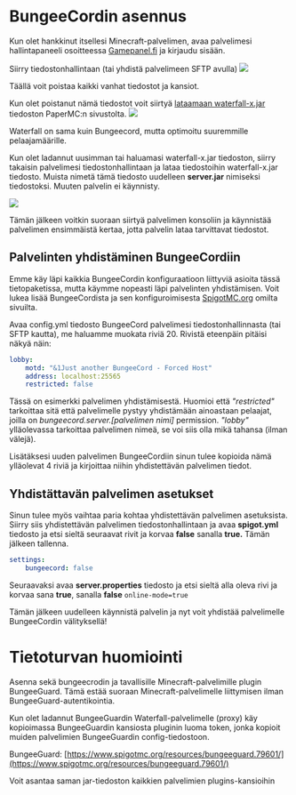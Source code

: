 # BungeeCordin asennus

Kun olet hankkinut itsellesi Minecraft-palvelimen, avaa palvelimesi
hallintapaneeli osoitteessa [Gamepanel.fi](https://gamepanel.fi/) ja kirjaudu
sisään.

Siirry tiedostonhallintaan (tai yhdistä palvelimeen SFTP avulla)
![](https://docs.bittivirta.fi/assets/docs/img/crisp/13filemanager_xma422.webp)

Täällä voit poistaa kaikki vanhat tiedostot ja kansiot.

Kun olet poistanut nämä tiedostot voit siirtyä
[lataamaan waterfall-x.jar](https://papermc.io/downloads#Waterfall) tiedoston
PaperMC:n sivustolta.
![](https://docs.bittivirta.fi/assets/docs/img/crisp/14waterfall-download_1lsqpwd.webp)

Waterfall on sama kuin Bungeecord, mutta optimoitu suuremmille pelaajamäärille.

Kun olet ladannut uusimman tai haluamasi waterfall-x.jar tiedoston, siirry
takaisin palvelimesi tiedostonhallintaan ja lataa tiedostoihin waterfall-x.jar
tiedosto. Muista nimetä tämä tiedosto uudelleen **server.jar** nimiseksi
tiedostoksi. Muuten palvelin ei käynnisty.

![](https://docs.bittivirta.fi/assets/docs/img/crisp/15upload_jl5854.webp)

Tämän jälkeen voitkin suoraan siirtyä palvelimen konsoliin ja käynnistää
palvelimen ensimmäistä kertaa, jotta palvelin lataa tarvittavat tiedostot.

## Palvelinten yhdistäminen BungeeCordiin

Emme käy läpi kaikkia BungeeCordin konfiguraatioon liittyviä asioita tässä
tietopaketissa, mutta käymme nopeasti läpi palvelinten yhdistämisen. Voit lukea
lisää BungeeCordista ja sen konfiguroimisesta
[SpigotMC.org](https://www.spigotmc.org/wiki/bungeecord-configuration-guide/)
omilta sivuilta.

Avaa config.yml tiedosto BungeeCord palvelimesi tiedostonhallinnasta (tai SFTP
kautta), me haluamme muokata riviä 20. Rivistä eteenpäin pitäisi näkyä näin:

```yaml
lobby:
    motd: "&1Just another BungeeCord - Forced Host"
    address: localhost:25565
    restricted: false
```

Tässä on esimerkki palvelimen yhdistämisestä. Huomioi että _"restricted"_
tarkoittaa sitä että palvelimelle pystyy yhdistämään ainoastaan pelaajat, joilla
on _bungeecord.server.[palvelimen nimi]_ permission. _"lobby"_ ylläolevassa
tarkoittaa palvelimen nimeä, se voi siis olla mikä tahansa (ilman välejä).

Lisätäksesi uuden palvelimen BungeeCordiin sinun tulee kopioida nämä ylläolevat
4 riviä ja kirjoittaa niihin yhdistettävän palvelimen tiedot.

## Yhdistättavän palvelimen asetukset

Sinun tulee myös vaihtaa paria kohtaa yhdistettävän palvelimen asetuksista.
Siirry siis yhdistettävän palvelimen tiedostonhallintaan ja avaa **spigot.yml**
tiedosto ja etsi sieltä seuraavat rivit ja korvaa **false** sanalla **true.**
Tämän jälkeen tallenna.

```yaml
settings:
    bungeecord: false
```

Seuraavaksi avaa **server.properties** tiedosto ja etsi sieltä alla oleva rivi
ja korvaa sana **true**, sanalla **false** `online-mode=true`

Tämän jälkeen uudelleen käynnistä palvelin ja nyt voit yhdistää palvelimelle
BungeeCordin välityksellä!

# Tietoturvan huomiointi

Asenna sekä bungeecrodin ja tavallisille Minecraft-palvelimille plugin
BungeeGuard. Tämä estää suoraan Minecraft-palvelimelle liittymisen ilman
BungeeGuard-autentikointia.

Kun olet ladannut BungeeGuardin Waterfall-palvelimelle (proxy) käy kopioimassa
BungeeGuardin kansiosta pluginin luoma token, jonka kopioit muiden palvelimien
BungeeGuardin config-tiedostoon.

BungeeGuard:
[https://www.spigotmc.org/resources/bungeeguard.79601/](https://www.spigotmc.org/resources/bungeeguard.79601/)

Voit asantaa saman jar-tiedoston kaikkien palvelimien plugins-kansioihin
